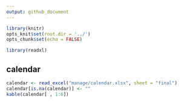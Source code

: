 ```yaml
---
output: github_document
--- 
```



```r
library(knitr)
opts_knit$set(root.dir = '../')
opts_chunk$set(echo = FALSE)
```

```r
library(readxl)
```

## calendar 

```r
calendar <- read_excel("manage/calendar.xlsx", sheet = "final")
calendar[is.na(calendar)] <- ""
kable(calendar[ , 1:6])
```







